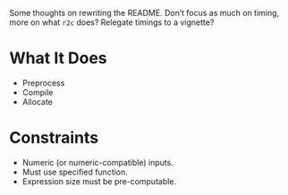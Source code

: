 Some thoughts on rewriting the README.  Don't focus as much on timing, more on
what `r2c` does?  Relegate timings to a vignette?

# What It Does

* Preprocess
* Compile
* Allocate

# Constraints

* Numeric (or numeric-compatible) inputs.
* Must use specified function.
* Expression size must be pre-computable.
